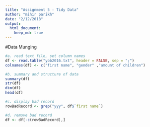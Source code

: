 ```yaml
---
title: "Assignment 5 - Tidy Data"
author: "mihir parikh"
date: "2/12/2018"
output:
  html_document:
    keep_md: true
---
```


#Data Munging
```r
#a. read text file, set column names
df <- read.table("yob2016.txt", header = FALSE, sep = ";")
colnames(df) <- c("first name", "gender" ,"amount of children")

#b. summary and structure of data
summary(df)
str(df)
dim(df)
head(df)

#c. display bad record
rowBadRecord <- grep("yyy", df$`first name`)

#d. remove bad record
df <- df[-c(rowBadRecord),]
```
